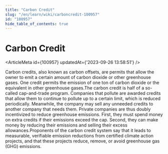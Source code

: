 ```yaml
---
title: "Carbon Credit"
slug: "/en/learn/wiki/carboncredit-100957"
id: "100957"
hide_table_of_contents: true
---
```



# Carbon Credit

<ArticleMeta id={100957} updatedAt={'2023-09-26 13:58:51'} />
<div className='border-solid border-b border-t-0 my-4 border-[var(--ifm-color-gray-300)]' />

Carbon credits, also known as carbon offsets, are permits that allow the owner to emit a certain amount of carbon dioxide or other greenhouse gases. One credit permits the emission of one ton of carbon dioxide or the equivalent in other greenhouse gases.The carbon credit is half of a so-called cap-and-trade program. Companies that pollute are awarded credits that allow them to continue to pollute up to a certain limit, which is reduced periodically. Meanwhile, the company may sell any unneeded credits to another company that needs them. Private companies are thus doubly incentivized to reduce greenhouse emissions. First, they must spend money on extra credits if their emissions exceed the cap. Second, they can make money by reducing their emissions and selling their excess allowances.Proponents of the carbon credit system say that it leads to measurable, verifiable emission reductions from certified climate action projects, and that these projects reduce, remove, or avoid greenhouse gas (GHG) emissions.
